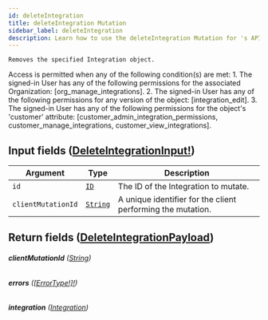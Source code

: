 ```yaml
---
id: deleteIntegration
title: deleteIntegration Mutation
sidebar_label: deleteIntegration
description: Learn how to use the deleteIntegration Mutation for 's API.
---
```


    Removes the specified Integration object.

Access is permitted when any of the following condition(s) are met: 1. The signed-in User has any of the following permissions for the associated Organization: [org_manage_integrations]. 2. The signed-in User has any of the following permissions for any version of the object: [integration_edit]. 3. The signed-in User has any of the following permissions for the object's 'customer' attribute: [customer_admin_integration_permissions, customer_manage_integrations, customer_view_integrations].

## Input fields ([DeleteIntegrationInput!](api/schema/input_object/DeleteIntegrationInput.mdx))

| Argument           | Type                                     | Description                                                 |
| ------------------ | ---------------------------------------- | ----------------------------------------------------------- |
| `id`               | [`ID`](api/schema/scalar/ID.mdx)         | The ID of the Integration to mutate.                        |
| `clientMutationId` | [`String`](api/schema/scalar/String.mdx) | A unique identifier for the client performing the mutation. |

## Return fields ([DeleteIntegrationPayload](api/schema/object/DeleteIntegrationPayload.mdx))

###### <b>clientMutationId</b> ([String](api/schema/scalar/String.mdx))

###### <b>errors</b> ([[ErrorType!]!](api/schema/object/ErrorType.mdx))

###### <b>integration</b> ([Integration](api/schema/object/Integration.mdx))
